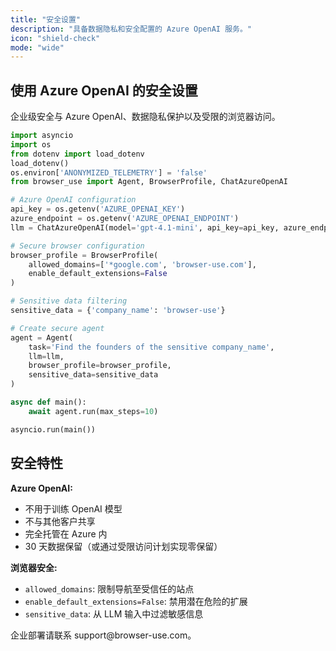 ```yaml
---
title: "安全设置"
description: "具备数据隐私和安全配置的 Azure OpenAI 服务。"
icon: "shield-check"
mode: "wide"
---
```


## 使用 Azure OpenAI 的安全设置

企业级安全与 Azure OpenAI、数据隐私保护以及受限的浏览器访问。

```python
import asyncio
import os
from dotenv import load_dotenv
load_dotenv()
os.environ['ANONYMIZED_TELEMETRY'] = 'false'
from browser_use import Agent, BrowserProfile, ChatAzureOpenAI

# Azure OpenAI configuration
api_key = os.getenv('AZURE_OPENAI_KEY')
azure_endpoint = os.getenv('AZURE_OPENAI_ENDPOINT')
llm = ChatAzureOpenAI(model='gpt-4.1-mini', api_key=api_key, azure_endpoint=azure_endpoint)

# Secure browser configuration
browser_profile = BrowserProfile(
    allowed_domains=['*google.com', 'browser-use.com'], 
    enable_default_extensions=False
)

# Sensitive data filtering
sensitive_data = {'company_name': 'browser-use'}

# Create secure agent
agent = Agent(
    task='Find the founders of the sensitive company_name',
    llm=llm,
    browser_profile=browser_profile,
    sensitive_data=sensitive_data
)

async def main():
    await agent.run(max_steps=10)

asyncio.run(main())
```

## 安全特性

**Azure OpenAI:**

- 不用于训练 OpenAI 模型
- 不与其他客户共享  
- 完全托管在 Azure 内
- 30 天数据保留（或通过受限访问计划实现零保留）

**浏览器安全:**

- `allowed_domains`: 限制导航至受信任的站点
- `enable_default_extensions=False`: 禁用潜在危险的扩展
- `sensitive_data`: 从 LLM 输入中过滤敏感信息

<Note>
企业部署请联系 support@browser-use.com。
</Note>